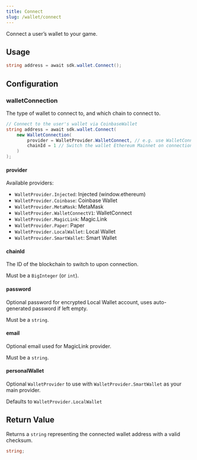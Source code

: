```yaml
---
title: Connect
slug: /wallet/connect
---
```


Connect a user&rsquo;s wallet to your game.

## Usage

```csharp
string address = await sdk.wallet.Connect();
```

## Configuration

### walletConnection

The type of wallet to connect to, and which chain to connect to.

```csharp
// Connect to the user's wallet via CoinbaseWallet
string address = await sdk.wallet.Connect(
    new WalletConnection(
        provider = WalletProvider.WalletConnect, // e.g. use WalletConnect on any platform
        chainId = 1 // Switch the wallet Ethereum Mainnet on connection
    )
);
```

#### provider

Available providers:

- `WalletProvider.Injected`: Injected (window.ethereum)
- `WalletProvider.Coinbase`: Coinbase Wallet
- `WalletProvider.MetaMask`: MetaMask
- `WalletProvider.WalletConnectV1`: WalletConnect
- `WalletProvider.MagicLink`: Magic.Link
- `WalletProvider.Paper`: Paper
- `WalletProvider.LocalWallet`: Local Wallet
- `WalletProvider.SmartWallet`: Smart Wallet

#### chainId

The ID of the blockchain to switch to upon connection.

Must be a `BigInteger` (or `int`).

#### password

Optional password for encrypted Local Wallet account, uses auto-generated password if left empty.

Must be a `string`.

#### email

Optional email used for MagicLink provider.

Must be a `string`.

#### personalWallet

Optional `WalletProvider` to use with `WalletProvider.SmartWallet` as your main provider.

Defaults to `WalletProvider.LocalWallet`

## Return Value

Returns a `string` representing the connected wallet address with a valid checksum.

```csharp
string;
```
